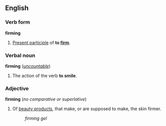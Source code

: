 ==English==
===Verb form===
'''firming'''
 
#[[Present participle]] of '''to [[firm]]'''.
 
===Verbal noun===
'''firming''' (''[[uncountable]]'')
 
#The action of the verb '''to smile'''.
 
===Adjective===
'''firming''' (''no comparative or superlative'')
 
#Of [[beauty product]]s, that make, or are supposed to make, the skin firmer.
#:''firming gel''